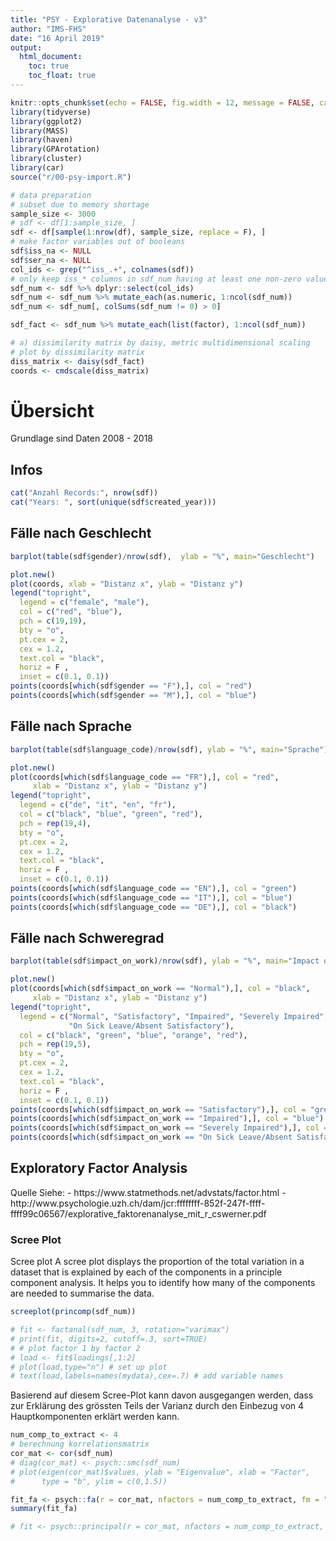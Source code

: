 ```yaml
---
title: "PSY - Explorative Datenanalyse - v3"
author: "IMS-FHS"
date: "16 April 2019"
output: 
  html_document:
    toc: true
    toc_float: true
---
```


```r
knitr::opts_chunk$set(echo = FALSE, fig.width = 12, message = FALSE, cache = FALSE)
library(tidyverse)
library(ggplot2)
library(MASS)
library(haven)
library(GPArotation)
library(cluster)
library(car)
source("r/00-psy-import.R")

```


```r
# data preparation
# subset due to memory shortage
sample_size <- 3000
# sdf <- df[1:sample_size, ]
sdf <- df[sample(1:nrow(df), sample_size, replace = F), ]
# make factor variables out of booleans
sdf$iss_na <- NULL
sdf$ser_na <- NULL
col_ids <- grep("^iss_.+", colnames(sdf))
# only keep iss_* columns in sdf_num having at least one non-zero value
sdf_num <- sdf %>% dplyr::select(col_ids)
sdf_num <- sdf_num %>% mutate_each(as.numeric, 1:ncol(sdf_num))
sdf_num <- sdf_num[, colSums(sdf_num != 0) > 0]

sdf_fact <- sdf_num %>% mutate_each(list(factor), 1:ncol(sdf_num))

# a) dissimilarity matrix by daisy, metric multidimensional scaling
# plot by dissimilarity matrix
diss_matrix <- daisy(sdf_fact)
coords <- cmdscale(diss_matrix)
```


# Übersicht

Grundlage sind Daten 2008 - 2018

## Infos
```r
cat("Anzahl Records:", nrow(sdf))
cat("Years: ", sort(unique(sdf$created_year)))
```

## Fälle nach Geschlecht

```r
barplot(table(sdf$gender)/nrow(sdf),  ylab = "%", main="Geschlecht")
```

```r
plot.new()
plot(coords, xlab = "Distanz x", ylab = "Distanz y")
legend("topright", 
  legend = c("female", "male"), 
  col = c("red", "blue"), 
  pch = c(19,19), 
  bty = "o", 
  pt.cex = 2, 
  cex = 1.2,  
  text.col = "black", 
  horiz = F , 
  inset = c(0.1, 0.1))
points(coords[which(sdf$gender == "F"),], col = "red")
points(coords[which(sdf$gender == "M"),], col = "blue")
```

## Fälle nach Sprache

```r
barplot(table(sdf$language_code)/nrow(sdf), ylab = "%", main="Sprache")
```


```r
plot.new()
plot(coords[which(sdf$language_code == "FR"),], col = "red", 
     xlab = "Distanz x", ylab = "Distanz y")
legend("topright", 
  legend = c("de", "it", "en", "fr"), 
  col = c("black", "blue", "green", "red"), 
  pch = rep(19,4), 
  bty = "o", 
  pt.cex = 2, 
  cex = 1.2,  
  text.col = "black", 
  horiz = F , 
  inset = c(0.1, 0.1))
points(coords[which(sdf$language_code == "EN"),], col = "green")
points(coords[which(sdf$language_code == "IT"),], col = "blue")
points(coords[which(sdf$language_code == "DE"),], col = "black")
```

## Fälle nach Schweregrad
```r
barplot(table(sdf$impact_on_work)/nrow(sdf), ylab = "%", main="Impact on Work")
```


```r
plot.new()
plot(coords[which(sdf$impact_on_work == "Normal"),], col = "black", 
     xlab = "Distanz x", ylab = "Distanz y")
legend("topright", 
  legend = c("Normal", "Satisfactory", "Impaired", "Severely Impaired", 
             "On Sick Leave/Absent Satisfactory"), 
  col = c("black", "green", "blue", "orange", "red"), 
  pch = rep(19,5), 
  bty = "o", 
  pt.cex = 2, 
  cex = 1.2,  
  text.col = "black", 
  horiz = F , 
  inset = c(0.1, 0.1))
points(coords[which(sdf$impact_on_work == "Satisfactory"),], col = "green")
points(coords[which(sdf$impact_on_work == "Impaired"),], col = "blue")
points(coords[which(sdf$impact_on_work == "Severely Impaired"),], col = "orange")
points(coords[which(sdf$impact_on_work == "On Sick Leave/Absent Satisfactory"),], col = "red")
```



## Exploratory Factor Analysis 
Quelle Siehe: 
- https://www.statmethods.net/advstats/factor.html
- http://www.psychologie.uzh.ch/dam/jcr:ffffffff-852f-247f-ffff-ffff99c06567/explorative_faktorenanalyse_mit_r_cswerner.pdf

### Scree Plot

Scree plot
A scree plot displays the proportion of the total variation in a dataset that is explained by each of the components in a principle component analysis. It helps you to identify how many of the components are needed to summarise the data.


```r

screeplot(princomp(sdf_num))

# fit <- factanal(sdf_num, 3, rotation="varimax")
# print(fit, digits=2, cutoff=.3, sort=TRUE)
# # plot factor 1 by factor 2 
# load <- fit$loadings[,1:2] 
# plot(load,type="n") # set up plot 
# text(load,labels=names(mydata),cex=.7) # add variable names


```

Basierend auf diesem Scree-Plot kann davon ausgegangen werden, dass zur Erklärung des grössten Teils der Varianz durch den Einbezug von 4 Hauptkomponenten erklärt werden kann.


```r
num_comp_to_extract <- 4
# berechnung korrelationsmatrix
cor_mat <- cor(sdf_num)
# diag(cor_mat) <- psych::smc(sdf_num)
# plot(eigen(cor_mat)$values, ylab = "Eigenvalue", xlab = "Factor", 
#      type = "b", ylim = c(0,1.5))

fit_fa <- psych::fa(r = cor_mat, nfactors = num_comp_to_extract, fm = "pa", rotate = "promax")
summary(fit_fa)

# fit <- psych::principal(r = cor_mat, nfactors = num_comp_to_extract, rotate = "promax")

```


